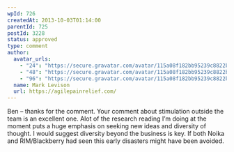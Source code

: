 ```yaml
---
wpId: 726
createdAt: 2013-10-03T01:14:00
parentId: 725
postId: 3228
status: approved
type: comment
author:
  avatar_urls:
    - "24": "https://secure.gravatar.com/avatar/115a08f182bb95239c8822b54b5c4235?s=24&d=mm&r=g"
    - "48": "https://secure.gravatar.com/avatar/115a08f182bb95239c8822b54b5c4235?s=48&d=mm&r=g"
    - "96": "https://secure.gravatar.com/avatar/115a08f182bb95239c8822b54b5c4235?s=96&d=mm&r=g"
  name: Mark Levison
  url: https://agilepainrelief.com/
---
```


Ben – thanks for the comment. Your comment about stimulation outside the team is an excellent one. Alot of the research reading I’m doing at the moment puts a huge emphasis on seeking new ideas and diversity of thought. I would suggest diversity beyond the business is key. If both Noika and RIM/Blackberry had seen this early disasters might have been avoided.